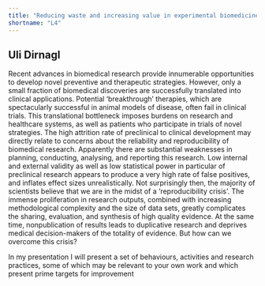 ```yaml
---
title: "Reducing waste and increasing value in experimental biomedicine"
shortname: "L4"
---
```


## Uli Dirnagl

Recent advances in biomedical research provide innumerable opportunities to develop novel preventive and therapeutic strategies. However, only a small fraction of biomedical discoveries are successfully translated into clinical applications. Potential ‘breakthrough’ therapies, which are  spectacularly successful in animal models of disease, often fail in clinical trials. This translational bottleneck imposes burdens on research and healthcare systems, as well as patients who participate in trials of novel strategies. The high attrition rate of preclinical to clinical development may directly relate to concerns about the reliability and reproducibility of biomedical research. Apparently there are substantial weaknesses in planning, conducting, analysing, and reporting this research. Low internal and external validity as well as low statistical power in particular of preclinical research appears to produce a very high rate of false positives, and inflates effect sizes unrealistically. Not surprisingly then, the majority of scientists believe that we are in the midst of a ‘reproducibility crisis’. The immense proliferation in research outputs, combined with increasing methodological complexity and the size of data sets, greatly complicates the sharing, evaluation, and synthesis of high quality evidence. At the same time, nonpublication of results leads to duplicative research and deprives medical decision-makers of the totality of evidence. But how can we overcome this crisis?

In my presentation I will present a set of behaviours, activities and research practices, some of which may be relevant to your own work and which present prime targets for improvement
